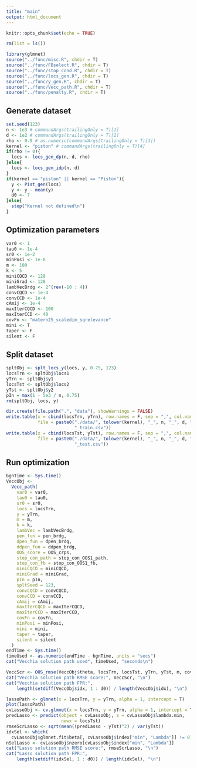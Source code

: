 ```yaml
---
title: "main"
output: html_document
---
```


```r
knitr::opts_chunk$set(echo = TRUE)
```

```r
rm(list = ls())
```

```r
library(glmnet)
source("../func/misc.R", chdir = T)
source("../func/FBselect.R", chdir = T)
source("../func/stop_cond.R", chdir = T)
source("../func/locs_gen.R", chdir = T)
source("../func/y_gen.R", chdir = T)
source("../func/Vecc_path.R", chdir = T)
source("../func/penalty.R", chdir = T)
```

## Generate dataset

```r
set.seed(123)
n <- 1e3 # commandArgs(trailingOnly = T)[1]
d <- 1e2 # commandArgs(trailingOnly = T)[2]
rho <- 0.9 # as.numeric(commandArgs(trailingOnly = T)[3])
kernel <- "piston" # commandArgs(trailingOnly = T)[4]
if(rho != 0){
  locs <- locs_gen_dp(n, d, rho)
}else{
  locs <- locs_gen_idp(n, d)
}
if(kernel == "piston" || kernel == "Piston"){
  y <- Pist_gen(locs)
  y <- y - mean(y)
  d0 <- 7
}else{
  stop("Kernel not defined\n")
}
```

## Optimization parameters

```r
var0 <- 1
tau0 <- 1e-4
sr0 <- 1e-2
minPosi <- 1e-8
m <- 100
k <- 5
miniCQCD <- 128
miniGrad <- 128
lambVecBrdg <- 2^(rev(-10 : 4))
convCQCD <- 1e-4
convCCD <- 1e-4
cAmij <- 1e-4
maxIterCQCD <- 100
maxIterCCD <- 40
covFn <- "matern25_scaledim_sqrelevance"
mini <- T
taper <- F
silent <- F
```

## Split dataset

```r
spltObj <- splt_locs_y(locs, y, 0.75, 123)
locsTrn <- spltObj$locs1
yTrn <- spltObj$y1
locsTst <- spltObj$locs2
yTst <- spltObj$y2
pIn = max(1 - 5e3 / n, 0.75)
rm(spltObj, locs, y)
```

```r
dir.create(file.path(".", "data"), showWarnings = FALSE)
write.table(x = cbind(locsTrn, yTrn), row.names = F, sep = ",", col.names = F, 
            file = paste0("./data/", tolower(kernel), "_", n, "_", d, "_", rho, 
                          "_train.csv"))
write.table(x = cbind(locsTst, yTst), row.names = F, sep = ",", col.names = F, 
            file = paste0("./data/", tolower(kernel), "_", n, "_", d, "_", rho, 
                          "_test.csv"))
```

## Run optimization

```r
bgnTime <- Sys.time()
VeccObj <-
  Vecc_path(
    var0 = var0,
    tau0 = tau0,
    sr0 = sr0,
    locs = locsTrn,
    y = yTrn,
    m = m,
    k = k,
    lambVec = lambVecBrdg,
    pen_fun = pen_brdg,
    dpen_fun = dpen_brdg,
    ddpen_fun = ddpen_brdg,
    OOS_score = OOS_crps,
    stop_con_path = stop_con_OOS1_path,
    stop_con_fb = stop_con_OOS1_fb,
    miniCQCD = miniCQCD,
    miniGrad = miniGrad,
    pIn = pIn,
    spltSeed = 123,
    convCQCD = convCQCD,
    convCCD = convCCD,
    cAmij = cAmij,
    maxIterCQCD = maxIterCQCD,
    maxIterCCD = maxIterCCD,
    covFn = covFn,
    minPosi = minPosi,
    mini = mini,
    taper = taper,
    silent = silent
  )
endTime <- Sys.time()
timeUsed <- as.numeric(endTime - bgnTime, units = "secs")
cat("Vecchia solution path used", timeUsed, "seconds\n")
```

```r
VeccScr <- OOS_rmse(VeccObj$theta, locsTrn, locsTst, yTrn, yTst, m, covFn)
cat("Vecchia solution path RMSE score:", VeccScr, "\n")
cat("Vecchia solution path FPR:", 
    length(setdiff(VeccObj$idx, 1 : d0)) / length(VeccObj$idx), "\n")
```

```r
lassoPath <- glmnet(x = locsTrn, y = yTrn, alpha = 1, intercept = T)
plot(lassoPath)
cvLassoObj <- cv.glmnet(x = locsTrn, y = yTrn, alpha = 1, intercept = T)
predLasso <- predict(object = cvLassoObj, s = cvLassoObj$lambda.min, 
                     newx = locsTst)
rmseScrLasso <- sqrt(mean((predLasso - yTst)^2) / var(yTst))
idxSel <- which(
  cvLassoObj$glmnet.fit$beta[, cvLassoObj$index["min", "Lambda"]] != 0)
nSelLasso <- cvLassoObj$nzero[cvLassoObj$index["min", "Lambda"]]
cat("Lasso solution path RMSE score:", rmseScrLasso, "\n")
cat("Lasso solution path FPR:", 
    length(setdiff(idxSel, 1 : d0)) / length(idxSel), "\n")
```







